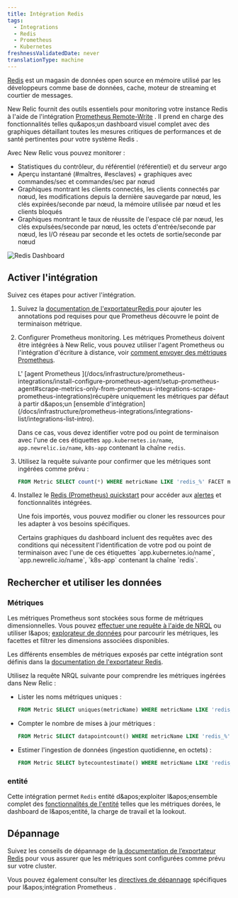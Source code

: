 ```yaml
---
title: Intégration Redis
tags:
  - Integrations
  - Redis
  - Prometheus
  - Kubernetes
freshnessValidatedDate: never
translationType: machine
---
```


[Redis](https://redis.io/) est un magasin de données open source en mémoire utilisé par les développeurs comme base de données, cache, moteur de streaming et courtier de messages.

New Relic fournit des outils essentiels pour monitoring votre instance Redis à l&apos;aide de l&apos;intégration [Prometheus Remote-Write](/docs/infrastructure/prometheus-integrations/install-configure-remote-write/set-your-prometheus-remote-write-integration/) . Il prend en charge des fonctionnalités telles qu&amp;apos;un dashboard visuel complet avec des graphiques détaillant toutes les mesures critiques de performances et de santé pertinentes pour votre système Redis .

Avec New Relic vous pouvez monitorer :

* Statistiques du contrôleur, du référentiel (référentiel) et du serveur argo
* Aperçu instantané (#maîtres, #esclaves) + graphiques avec commandes/sec et commandes/sec par nœud
* Graphiques montrant les clients connectés, les clients connectés par nœud, les modifications depuis la dernière sauvegarde par nœud, les clés expirées/seconde par nœud, la mémoire utilisée par nœud et les clients bloqués
* Graphiques montrant le taux de réussite de l&apos;espace clé par nœud, les clés expulsées/seconde par nœud, les octets d&apos;entrée/seconde par nœud, les I/O réseau par seconde et les octets de sortie/seconde par nœud

<img title="Redis Dashboard" alt="Redis Dashboard" src="/images/kubernetes_screenshot-crop_redis-dashboard.webp" />

## Activer l&apos;intégration

Suivez ces étapes pour activer l&apos;intégration.

1. Suivez la [documentation de l&apos;exportateurRedis ](https://github.com/prometheus-community/helm-charts/tree/main/charts/prometheus-redis-exporter)pour ajouter les annotations pod requises pour que Prometheus découvre le point de terminaison métrique.

2. Configurer Prometheus monitoring. Les métriques Prometheus doivent être intégrées à New Relic, vous pouvez utiliser l&apos;agent Prometheus ou l&apos;intégration d&apos;écriture à distance, voir [comment envoyer des métriques Prometheus](/docs/infrastructure/prometheus-integrations/get-started/send-prometheus-metric-data-new-relic/).

   <Callout variant="important">
     L&apos; [agent Prometheus ](/docs/infrastructure/prometheus-integrations/install-configure-prometheus-agent/setup-prometheus-agent#scrape-metrics-only-from-prometheus-integrations-scrape-prometheus-integrations)récupère uniquement les métriques par défaut à partir d&amp;apos;un [ensemble d&apos;intégration](/docs/infrastructure/prometheus-integrations/integrations-list/integrations-list-intro).

     Dans ce cas, vous devez identifier votre pod ou point de terminaison avec l&apos;une de ces étiquettes `app.kubernetes.io/name`, `app.newrelic.io/name`, `k8s-app` contenant la chaîne `redis`.
   </Callout>

3. Utilisez la requête suivante pour confirmer que les métriques sont ingérées comme prévu :

   ```sql
   FROM Metric SELECT count(*) WHERE metricName LIKE 'redis_%' FACET metricName LIMIT MAX
   ```

4. Installez le [Redis (Prometheus) quickstart](https://newrelic.com/instant-observability/redis-prometheus) pour accéder aux <InlinePopover type="dashboards" />[alertes](/docs/alerts-applied-intelligence/new-relic-alerts/learn-alerts/introduction-alerts/) et fonctionnalités intégrées.

   Une fois importés, vous pouvez modifier ou cloner les ressources pour les adapter à vos besoins spécifiques.

   <Callout variant="important">
     Certains graphiques du dashboard incluent des requêtes avec des conditions qui nécessitent l&apos;identification de votre pod ou point de terminaison avec l&apos;une de ces étiquettes `app.kubernetes.io/name`, `app.newrelic.io/name`, `k8s-app` contenant la chaîne `redis`.
   </Callout>

## Rechercher et utiliser les données

### Métriques

Les métriques Prometheus sont stockées sous forme de métriques dimensionnelles. Vous pouvez [effectuer une requête à l&apos;aide de NRQL](/docs/telemetry-data-platform/get-data/apis/query-metric-data-type/) ou utiliser l&amp;apos; [explorateur de données](/docs/query-your-data/explore-query-data/browse-data/introduction-data-explorer/) pour parcourir les métriques, les facettes et filtrer les dimensions associées disponibles.

Les différents ensembles de métriques exposés par cette intégration sont définis dans la [documentation de l&apos;exportateur Redis](https://github.com/oliver006/redis_exporter/blob/master/README.md#whats-exported).

Utilisez la requête NRQL suivante pour comprendre les métriques ingérées dans New Relic :

* Lister les noms métriques uniques :

  ```sql
  FROM Metric SELECT uniques(metricName) WHERE metricName LIKE 'redis_%' LIMIT MAX
  ```

* Compter le nombre de mises à jour métriques :

  ```sql
  FROM Metric SELECT datapointcount() WHERE metricName LIKE 'redis_%' FACET metricName
  ```

* Estimer l&apos;ingestion de données (ingestion quotidienne, en octets) :

  ```sql
  FROM Metric SELECT bytecountestimate() WHERE metricName LIKE 'redis_%' SINCE 1 day ago
  ```

### entité

Cette intégration permet `Redis` entité d&amp;apos;exploiter l&amp;apos;ensemble complet des [fonctionnalités de l&apos;entité](/docs/new-relic-solutions/new-relic-one/core-concepts/what-entity-new-relic/) telles que les métriques dorées, le dashboard de l&amp;apos;entité, la charge de travail et la lookout.

## Dépannage

Suivez les conseils de dépannage de [la documentation de l’exportateur Redis](https://github.com/oliver006/redis_exporter) pour vous assurer que les métriques sont configurées comme prévu sur votre cluster.

Vous pouvez également consulter les [directives de dépannage](/docs/infrastructure/prometheus-integrations/troubleshooting/no-data-appears-prometheus-integration) spécifiques pour l&amp;apos;intégration Prometheus .